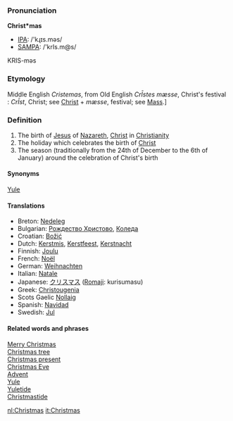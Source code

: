 ===Pronunciation===

'''Christ*mas'''
*[[IPA]]: /'kɻɪs.məs/
*[[SAMPA]]: /'krIs.m@s/
KRIS-məs

===Etymology===

Middle English ''Cristemas'', from Old English ''Cr&#x012A;stes mæsse'', Christ's festival  : ''Cr&#x012A;st'', Christ; see [[Christ]] + ''mæsse'', festival; see [[Mass]].]

===Definition===
#The birth of [[Jesus]] of [[Nazareth]], [[Christ]] in [[Christianity]]
#The holiday which celebrates the birth of [[Christ]]
#The season (traditionally from the 24th of December to the 6th of January) around the celebration of Christ's birth

====Synonyms====
[[Yule]]

====Translations====
*Breton: [[Nedeleg]]
*Bulgarian: [[Рождество Христово]], [[Коледа]]
*Croatian: [[Božić]]
*Dutch: [[Kerstmis]], [[Kerstfeest]], [[Kerstnacht]]
*Finnish: [[Joulu]]
*French: [[Noël]]
*German: [[Weihnachten]]
*Italian: [[Natale]]
*Japanese: [[クリスマス]] ([[Romaji]]: kurisumasu)
*Greek: [[Christougenia]]
*Scots Gaelic [[Nollaig]]
*Spanish: [[Navidad]] 
*Swedish: [[Jul]]

====Related words and phrases====
[[Merry Christmas]]<br>
[[Christmas tree]]<br>
[[Christmas present]]<br>
[[Christmas Eve]]<br>
[[Advent]]<br>
[[Yule]]<br>
[[Yuletide]]<br>
[[Christmastide]]

[[nl:Christmas]]
[[it:Christmas]]